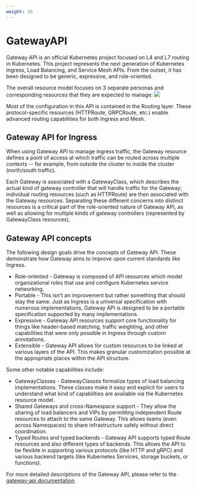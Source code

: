 ```yaml
---
weight: 16
---
```


# GatewayAPI
Gateway API is an official Kubernetes project focused on L4 and L7 routing in Kubernetes. This project represents the next generation of Kubernetes Ingress, Load Balancing, and Service Mesh APIs. From the outset, it has been designed to be generic, expressive, and role-oriented.

The overall resource model focuses on 3 separate personas and corresponding resources that they are expected to manage:
![](../assets/gatewayapi-architecture.png)

Most of the configuration in this API is contained in the Routing layer. These protocol-specific resources (HTTPRoute, GRPCRoute, etc.) enable advanced routing capabilities for both Ingress and Mesh.
## Gateway API for Ingress
When using Gateway API to manage ingress traffic, the Gateway resource defines a point of access at which traffic can be routed across multiple contexts -- for example, from outside the cluster to inside the cluster (north/south traffic).

Each Gateway is associated with a GatewayClass, which describes the actual kind of gateway controller that will handle traffic for the Gateway; individual routing resources (such as HTTPRoute) are then associated with the Gateway resources. Separating these different concerns into distinct resources is a critical part of the role-oriented nature of Gateway API, as well as allowing for multiple kinds of gateway controllers (represented by GatewayClass resources), 


## Gateway API concepts
The following design goals drive the concepts of Gateway API. These demonstrate how Gateway aims to improve upon current standards like Ingress.

- Role-oriented - Gateway is composed of API resources which model organizational roles that use and configure Kubernetes service networking.
- Portable - This isn't an improvement but rather something that should stay the same. Just as Ingress is a universal specification with numerous implementations, Gateway API is designed to be a portable specification supported by many implementations.
- Expressive - Gateway API resources support core functionality for things like header-based matching, traffic weighting, and other capabilities that were only possible in Ingress through custom annotations.
- Extensible - Gateway API allows for custom resources to be linked at various layers of the API. This makes granular customization possible at the appropriate places within the API structure.

Some other notable capabilities include:

- GatewayClasses - GatewayClasses formalize types of load balancing implementations. These classes make it easy and explicit for users to understand what kind of capabilities are available via the Kubernetes resource model.
- Shared Gateways and cross-Namespace support - They allow the sharing of load balancers and VIPs by permitting independent Route resources to attach to the same Gateway. This allows teams (even across Namespaces) to share infrastructure safely without direct coordination.
- Typed Routes and typed backends - Gateway API supports typed Route resources and also different types of backends. This allows the API to be flexible in supporting various protocols (like HTTP and gRPC) and various backend targets (like Kubernetes Services, storage buckets, or functions).


For more detailed descriptions of the Gateway API, please refer to the [gateway-api documentation](https://gateway-api.sigs.k8s.io/).
